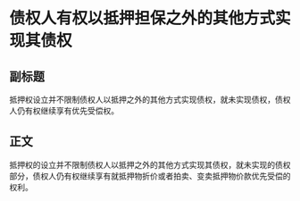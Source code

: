 # 债权人有权以抵押担保之外的其他方式实现其债权
## 副标题
抵押权设立并不限制债权人以抵押之外的其他方式实现债权，就未实现债权，债权人仍有权继续享有优先受偿权。
## 正文
抵押权的设立并不限制债权人以抵押之外的其他方式实现其债权，就未实现的债权部分，债权人仍有权继续享有就抵押物折价或者拍卖、变卖抵押物价款优先受偿的权利。